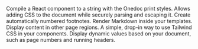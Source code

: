 <CardGroup><Card title="compile" icon="code" href="components/compile">
    Compile a React component to a string with the Onedoc print styles.
  </Card><Card title="CSS" icon="css3-alt" href="components/css">
    Allows adding CSS to the document while securely parsing and escaping it.
  </Card><Card title="Footnote" icon="info" href="components/footnote">
    Create automatically numbered footnotes.
  </Card><Card title="Markdown" icon="markdown" href="components/markdown">
    Render Markdown inside your templates.
  </Card><Card title="Shell" icon="border-all" href="components/shell">
    Display content in other page regions.
  </Card><Card title="Tailwind" icon="wind" href="components/tailwind">
    A simple, drop-in way to use Tailwind CSS in your components.
  </Card><Card title="Variables" icon="subscript" href="components/variables">
    Display dynamic values based on your document, such as page numbers and running headers.
  </Card></CardGroup>